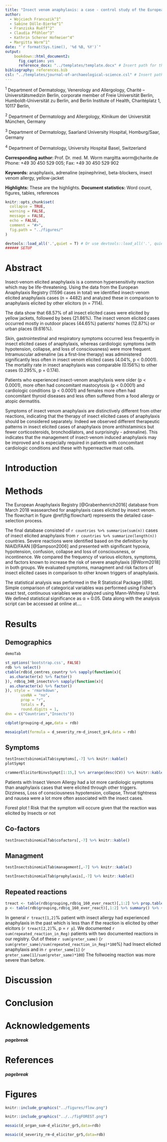 ```yaml
---
title: "Insect venom anaphylaxis: a case - control study of the European Anaphylaxis Registry"
author:
  - Wojciech Francuzik^1^
  - Sabine Dölle-Bierke^1^
  - Franziska Ruëff^2^ 
  - Claudia Pföhler^3^
  - Kathrin Scherer Hofmeier^4^
  - Margitta Worm^1^
date: "`r format(Sys.time(), '%d %B, %Y')`"
output: 
    bookdown::html_document2:
      fig_caption: yes
      reference_docx: "../templates/template.docx" # Insert path for the DOCX file
bibliography: references.bib
csl: "../templates/journal-of-archaeological-science.csl" # Insert path for the bib-style
---
```


^1^ Department of Dermatology, Venerology and Allergology, Charité – Universitätsmedizin Berlin, corporate member of Freie Universität Berlin, Humboldt-Universität zu Berlin, and Berlin Institute of Health, Charitéplatz 1, 10117 Berlin,

^2^ Department of Dermatology and Allergology, Klinikum der Universität München, Germany 

^3^ Department of Dermatology, Saarland University Hospital, Homburg/Saar, Germany

^4^ Department of Dermatology, University Hospital Basel, Switzerland

**Corresponding author: **
  Prof. Dr. med. M. Worm margitta.worm@charite.de
Phone: +49 30 450 529 005;	  Fax: +49 30 450 529 902

**Keywords:**
  anaphylaxis, adrenaline (epinephrine), beta-blockers, insect venom allergy, yellow-jacket

**Highlights:**
  These are the highlights. 
**Document statistics:**
  Word count, figures, tables, references


<!-- This is the format for text comments that will be ignored during renderings. Do not put R code in these comments because it will not be ignored. -->

```r
knitr::opts_chunk$set(
  collapse = TRUE,
  warning = FALSE,
  message = FALSE,
  echo = FALSE,
  comment = "#>",
  fig.path = "../figures/"
)

devtools::load_all('.',quiet = T) # Or use devtools::load_all('.', quiet = T) if your code is in script files, rather than as functions in the `/R` diretory
###### SETUP

```

# Abstract
Insect-venom elicited anaphylaxis is a common hypersensitivity reaction which may be life-threatening. Using the data from the European Anaphylaxis Registry (11596 cases in total) we identified insect-venom elicited anaphylaxis cases (n = 4482) and analyzed these in comparison to anaphylaxis elicited by other elicitors (n = 7114).

The data show that 68.57% of all insect elicited cases were elicited by yellow jackets, followed by bees (21.86%). The insect venom elicited cases occurred mostly in outdoor places (44.65%) patients' homes (12.87%) or urban places (9.616%). 

Skin, gastrointestinal and respiratory symptoms occurred less frequently in insect elicited cases of anaphylaxis, whereas cardiologic symptoms (with hypotension, collapse, and loss of consciousness) were more frequent.  Intramuscular adrenaline (as a first-line therapy) was administered significantly less often in insect venom elicited cases (4.04%, p < 0.0001). The mortality rate in insect anaphylaxis was comparable (0.156%) to other cases (0.295%, p = 0.174).

Patients who experienced insect-venom anaphylaxis were older (p < 0.0001), more often had concomitant mastocytosis (p < 0.0001) and cardiologic conditions (p < 0.0001) and females more often had concomitant thyroid diseases and less often suffered from a food allergy or atopic dermatitis. 

Symptoms of insect venom anaphylaxis are distinctively different from other reactions, indicating that the therapy of insect elicited cases of anaphylaxis should be considered separately. Indeed we observed different therapeutic patterns in insect elicited cases of anaphylaxis (more antihistaminics but fewer corticosteroids, bronchodilators, and surprisingly - adrenaline). This indicates that the management of insect-venom induced anaphylaxis may be improved and is especially required in patients with concomitant cardiologic conditions and these with hyperreactive mast cells. 



# Introduction

# Methods


The European Anaphylaxis Registry [@Grabenhenrich2016] database from March 2018 wassearched for anaphylaxis cases elicited by insect venom. The flowchart in figure \@ref(fig:flowchart) represents the detailed case-selection process. 

The final database consisted of `r countries %>% summarise(sum(n))` cases of insect elicited anaphylaxis from `r countries %>% summarize(length(n))` countries. Severe reactions were identified based on the definition by NIAID/FAAN [@Sampson2006] and presented with significant hypoxia, hypotension, confusion, collapse and loss of consciousness, or incontinence. 
We compared the frequency of various elicitors, symptoms, and factors known to increase the risk of severe anaphylaxis [@Worm2018] in both groups. We evaluated symptoms, managment and risk factors of insect elicited cases in comparison to other known triggers of anaphylaxis.

<!-- ## Data handling and statisitcs -->
The statistical analysis was performed in the R Statistical Package [@R]. Simple comparison of categorical variables was performed using Fisher's exact test, continuous variables were analyzed using Mann-Whitney U test. We defined statistical significance as α = 0.05. Data along with the analysis script can be accessed at online at....


# Results

## Demographics

```r
demoTab
```

```r
st_options('bootstrap.css', FALSE)
rdb %>% select()
ctable(rdb$d_centres_country %>% sapply(function(x){
  as.character(x) %>% factor()
}), rdb$q_340_insects%>% sapply(function(x){
  as.character(x) %>% factor()
}), style = 'rmarkdown',
       useNA = "no",
       prop = "r",
       totals = F,
       round.digits = 1,
dnn = c("Countries","Insects"))

```

```r
cdplot(grouping~d_age,data = rdb)
```

```r
mosaicplot(formula = d_severity_rm~d_insect_gr4,data = rdb)
```


## Symptoms
```r
testInsectsbinomialTab$symptoms[,-7] %>% knitr::kable()
plotSympt
```

```r
crammerElicitorBinvsSympt[1:15,] %>% arrange(desc(CV)) %>% knitr::kable()
```



Patients with Insect Venom Allergy had a lot more cardiologic symptoms than anaphylaxis cases that were elicited through other triggers.  
Dizziness, Loss of consciousness hypotension, collapse, Throat tightness and nausea were a lot more often associated with the insect cases. 


Forest plot ! Risk that the symptom will occure given that the reaction was elicited by Insects or not 



## Co-factors
```r
testInsectsbinomialTab$cofactors[,-7] %>% knitr::kable()
```


## Managment
```r
testInsectsbinomialTab$management[,-7] %>% knitr::kable()
```

```r
testInsectsbinomialTab$prophylaxis[,-7] %>% knitr::kable()
```

## Repeated reactions

```r
treact <- table(rdb$grouping,rdb$q_160_ever_react)[,1:2] %>% prop.table(1)*100
p <- table(rdb$grouping,rdb$q_160_ever_react)[,1:2] %>% summary() %>% {.$p.value}
```
In general `r treact[1,2]`% patient with insect allergy had experienced anaphylaxis in the past which is less than if the reaction is elicited by other elcitors (`r treact[2,2]`%, p = `r p`).  We documented `r sum(repeated_reaction_in_Reg)` patients with two documented reactions in our registry. 
Out of these `r sum(greter_same)` (`r sum(greter_same)/sum(repeated_reaction_in_Reg)*100`%) had Insect elicited anaphylaxis and in `r greter_same[1]` (`r greter_same[1]/sum(greter_same)*100`) The follwoeing reaction was more severe than before.  

# Discussion

# Conclusion

# Acknowledgements

<!-- The following line inserts a page break when the output is MS Word. For page breaks in PDF, use \newpage on its own line.  -->
##### pagebreak

# References 
<!-- The following line ensures the references appear here for the MS Word or HTML output files, rather than right at the end of the document (this will not work for PDF files):  -->
<div id="refs"></div>

##### pagebreak

# Figures

```r
knitr::include_graphics("../figures/flow.png")
```


```r
knitr::include_graphics("../../figFOREST.png")
```

```r
mosaic(d_organ_sum~d_elicitor_gr5,data=rdb)
```

```r
mosaic(d_severity_rm~d_elicitor_gr5,data=rdb)

```

